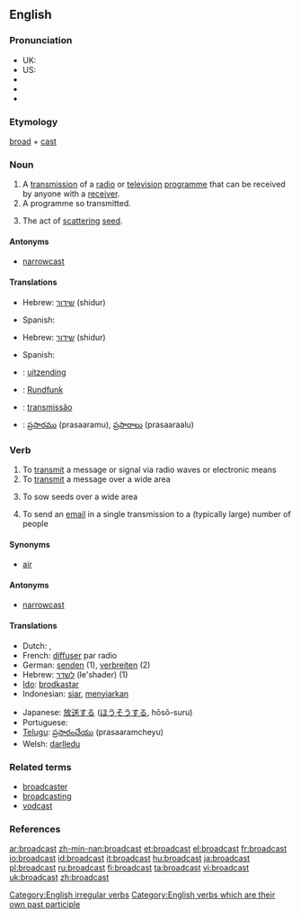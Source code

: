 {{wikipedia|dab=broadcast}}
==English==

===Pronunciation===
* UK: {{IPA|/ˈbrɔːdkɑːst/}}
* US: {{IPA|/ˈbɹʌdkæst/}}
* {{SAMPA|/"brAdk{st/}}
* {{audio|en-us-broadcast.ogg|Audio (US)}}
* {{audio|en-ca-broadcast.ogg|Audio (CA)}}

===Etymology===
[[broad]] + [[cast]]

===Noun===
{{en-noun}}

# A [[transmission]] of a [[radio]] or [[television]] [[programme]] that can be received by anyone with a [[receiver]].
# A programme so transmitted.
# {{dated}} The act of [[scattering]] [[seed]].

====Antonyms====
* [[narrowcast]]

====Translations====
{{trans-top|a media transmission}}
* Hebrew: [[שידור]] (shidur) {{m}}
{{trans-mid}}
* Spanish: {{t-|es|emisión|f}}
{{trans-bottom}}
{{trans-top|a program transmitted}}
* Hebrew: [[שידור]] (shidur) {{m}}
{{trans-mid}}
* Spanish: {{t-|es|programa|m}}
{{trans-bottom}}
{{trans-top|scattering seed}}
{{trans-bottom}}
{{checktrans-top}}
* {{ttbc|Dutch}}: [[uitzending]]
* {{ttbc|German}}: [[Rundfunk]] {{m}}
{{checktrans-mid}}
* {{ttbc|Portuguese}}: [[transmissão]] {{f}}
* {{ttbc|Telugu}}: [[ప్రసారము]] (prasaaramu), {{p}} [[ప్రసారాలు]] (prasaaraalu)
{{checktrans-bottom}}

===Verb===
{{en-verb|broadcasts|broadcasting|'''[[broadcast]]'' or '''[[broadcasted]]''}}

# To [[transmit]] a message or signal via radio waves or electronic means
# To [[transmit]] a message over a wide area
# {{archaic}} To sow seeds over a wide area
# To send an [[email]] in a single transmission to a (typically large) number of people

====Synonyms====
* [[air]]

====Antonyms====
* [[narrowcast]]

====Translations====
{{top}}
* Dutch: {{t+|nl|uitzenden}}, {{t-|nl|omroepen}}
* French: [[diffuser]] par radio
* German: [[senden]] (1), [[verbreiten]] (2)
* Hebrew: [[לשדר]] (le'shader) (1)
* [[Ido]]: [[brodkastar]]
* Indonesian: [[siar]], [[siar|menyiarkan]]
{{mid}}
* Japanese: [[放送]]する ([[ほうそう]]する, hōsō-suru)
* Portuguese: {{t+|pt|transmitir}}
* [[Telugu]]: [[ప్రసారంచేయు]] (prasaaramcheyu)
* Welsh: [[darlledu]]
{{bottom}}

===Related terms===
* [[broadcaster]]
* [[broadcasting]]
* [[vodcast]]

===References===
{{R:Century 1911}}
{{R:Webster 1913}}

[[Category:English irregular verbs]]
[[Category:English verbs which are their own past participle]]

[[ar:broadcast]]
[[zh-min-nan:broadcast]]
[[et:broadcast]]
[[el:broadcast]]
[[fr:broadcast]]
[[io:broadcast]]
[[id:broadcast]]
[[it:broadcast]]
[[hu:broadcast]]
[[ja:broadcast]]
[[pl:broadcast]]
[[ru:broadcast]]
[[fi:broadcast]]
[[ta:broadcast]]
[[vi:broadcast]]
[[uk:broadcast]]
[[zh:broadcast]]